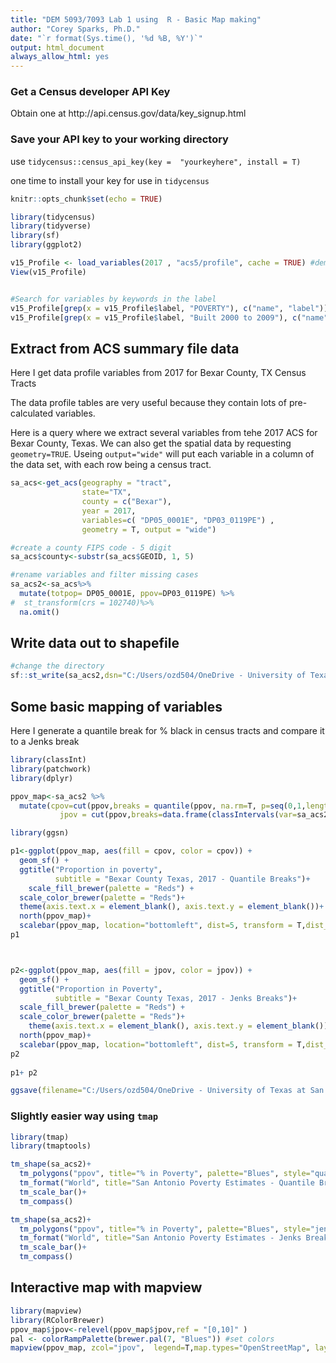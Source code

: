 ```yaml
---
title: "DEM 5093/7093 Lab 1 using  R - Basic Map making"
author: "Corey Sparks, Ph.D."
date: "`r format(Sys.time(), '%d %B, %Y')`"
output: html_document
always_allow_html: yes
---
```


### Get a Census developer API Key
Obtain one at http://api.census.gov/data/key_signup.html

### Save your API key to your working directory
use `tidycensus::census_api_key(key =  "yourkeyhere", install = T)`

one time to install your key for use in `tidycensus`

```r
knitr::opts_chunk$set(echo = TRUE)
```

```r
library(tidycensus)
library(tidyverse)
library(sf)
library(ggplot2)
```

```r
v15_Profile <- load_variables(2017 , "acs5/profile", cache = TRUE) #demographic profile tables
View(v15_Profile)


#Search for variables by keywords in the label 
v15_Profile[grep(x = v15_Profile$label, "POVERTY"), c("name", "label")]
v15_Profile[grep(x = v15_Profile$label, "Built 2000 to 2009"), c("name", "label")]
```

\newpage
## Extract from ACS summary file data

Here I get data profile variables from 2017 for Bexar County, TX Census Tracts

The data profile tables are very useful because they contain lots of pre-calculated variables.

Here is a query where we extract several variables from tehe 2017 ACS for Bexar County, Texas. We can also get the spatial data by requesting `geometry=TRUE`.  Useing `output="wide"` will put each variable in a column of the data set, with each row being a census tract. 

```r
sa_acs<-get_acs(geography = "tract",
                state="TX",
                county = c("Bexar"),
                year = 2017,
                variables=c( "DP05_0001E", "DP03_0119PE") ,
                geometry = T, output = "wide")

#create a county FIPS code - 5 digit
sa_acs$county<-substr(sa_acs$GEOID, 1, 5)

#rename variables and filter missing cases
sa_acs2<-sa_acs%>%
  mutate(totpop= DP05_0001E, ppov=DP03_0119PE) %>%
#  st_transform(crs = 102740)%>%
  na.omit()

```

## Write data out to shapefile
```r
#change the directory
sf::st_write(sa_acs2,dsn="C:/Users/ozd504/OneDrive - University of Texas at San Antonio/classes/gis_classwork",layer="sa_tr_dp03", driver="ESRI Shapefile")

```

\newpage

## Some basic mapping of variables
Here I generate a quantile break for % black in census tracts and compare it to a Jenks break
```r

library(classInt)
library(patchwork)
library(dplyr)

ppov_map<-sa_acs2 %>%
  mutate(cpov=cut(ppov,breaks = quantile(ppov, na.rm=T, p=seq(0,1,length.out = 6)),include.lowest = T),
           jpov = cut(ppov,breaks=data.frame(classIntervals(var=sa_acs2$ppov, n=5, style="pretty")[2])[,1], include.lowest = T))

library(ggsn)

p1<-ggplot(ppov_map, aes(fill = cpov, color = cpov)) + 
  geom_sf() + 
  ggtitle("Proportion in poverty", 
          subtitle = "Bexar County Texas, 2017 - Quantile Breaks")+
    scale_fill_brewer(palette = "Reds") + 
  scale_color_brewer(palette = "Reds")+
  theme(axis.text.x = element_blank(), axis.text.y = element_blank())+
  north(ppov_map)+
  scalebar(ppov_map, location="bottomleft", dist=5, transform = T,dist_unit = "km",  model="WGS84", st.size =2 )
p1



p2<-ggplot(ppov_map, aes(fill = jpov, color = jpov)) + 
  geom_sf() + 
  ggtitle("Proportion in Poverty", 
          subtitle = "Bexar County Texas, 2017 - Jenks Breaks")+
  scale_fill_brewer(palette = "Reds") + 
  scale_color_brewer(palette = "Reds")+
    theme(axis.text.x = element_blank(), axis.text.y = element_blank())+
  north(ppov_map)+
  scalebar(ppov_map, location="bottomleft", dist=5, transform = T,dist_unit = "km",  model="WGS84", st.size =2)
p2
  
p1+ p2

```

```r
ggsave(filename="C:/Users/ozd504/OneDrive - University of Texas at San Antonio//classes/gis_classwork/lab1map1.png")

```

### Slightly easier way using `tmap`

```r
library(tmap)
library(tmaptools)

tm_shape(sa_acs2)+
  tm_polygons("ppov", title="% in Poverty", palette="Blues", style="quantile", n=5 )+
  tm_format("World", title="San Antonio Poverty Estimates - Quantile Breaks", legend.outside=T)+
  tm_scale_bar()+
  tm_compass()

tm_shape(sa_acs2)+
  tm_polygons("ppov", title="% in Poverty", palette="Blues", style="jenks", n=5,legend.hist=T )+
  tm_format("World", title="San Antonio Poverty Estimates - Jenks Breaks", legend.outside=T)+
  tm_scale_bar()+
  tm_compass()

```


## Interactive map with mapview

```r
library(mapview)
library(RColorBrewer)
ppov_map$jpov<-relevel(ppov_map$jpov,ref = "[0,10]" )
pal <- colorRampPalette(brewer.pal(7, "Blues")) #set colors
mapview(ppov_map, zcol="jpov",  legend=T,map.types="OpenStreetMap", layer.name="% in Poverty")


```




